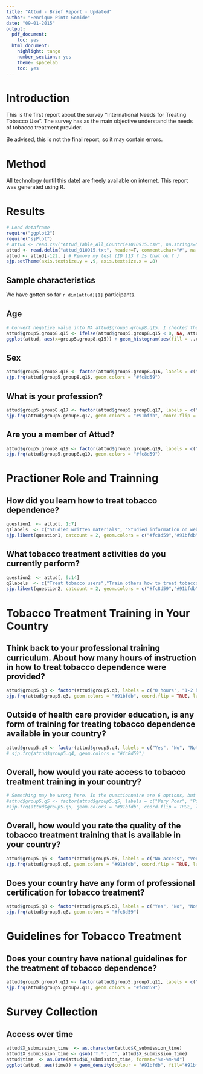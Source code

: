 ```yaml
---
title: "Attud - Brief Report - Updated"
author: "Henrique Pinto Gomide"
date: "09-01-2015"
output:
  pdf_document:
    toc: yes
  html_document:
    highlight: tango
    number_sections: yes
    theme: spacelab
    toc: yes
---
```


# Introduction

This is the first report about the survey "International Needs for Treating Tobacco Use". The survey has as the main objective understand the needs of tobacco treatment provider.

Be advised, this is not the final report, so it may contain errors.

# Method

All technology (until this date) are freely available on internet. This report was generated using R. 

# Results
```r
# Load dataframe
require("ggplot2")
require("sjPlot")
# attud <- read.csv("Attud_Table_All_Countries010915.csv", na.strings="n/a")
attud <- read.delim("attud_010915.txt", header=T, comment.char="#", na.strings="n/a")
attud <- attud[-122, ] # Remove my test (ID 113 ? Is that ok ? )
sjp.setTheme(axis.textsize.y = .9, axis.textsize.x = .8)
```

## Sample characteristics

We have gotten so far `r dim(attud)[1]` participants.

## Age
```r
# Convert negative value into NA attud$group5.group8.q15. I checked the case and it seems that was a real person, but the age was wrong.
attud$group5.group8.q15 <- ifelse(attud$group5.group8.q15 < 0, NA, attud$group5.group8.q15)
ggplot(attud, aes(x=group5.group8.q15)) + geom_histogram(aes(fill = ..count..), binwidth = 6) + xlab("Age (years)") + ylab("Frequency")
```

## Sex

```r
attud$group5.group8.q16 <- factor(attud$group5.group8.q16, labels = c("Male", "Female"))
sjp.frq(attud$group5.group8.q16, geom.colors = "#fc8d59")
```

## What is your profession?

```r
attud$group5.group8.q17 <- factor(attud$group5.group8.q17, labels = c("Physician", "Nurse","Psychologist", "Pharmacist", "Social worker", "Dentist", "Nurse assistant", "Community health worker", "Other"))
sjp.frq(attud$group5.group8.q17, geom.colors = "#91bfdb", coord.flip = TRUE,  sort.frq = "asc")
```

## Are you a member of Attud?

```r
attud$group5.group8.q19 <- factor(attud$group5.group8.q19, labels = c("Yes", "No", "Not sure"))
sjp.frq(attud$group5.group8.q19, geom.colors = "#fc8d59")
```

# Practioner Role and Trainning

## How did you learn how to treat tobacco dependence?

```r
question1  <- attud[, 1:7]
q1labels  <- c("Studied written materials", "Studied information on web", "Received instruction during my health profession education", "Completed an online training course designed for tobacco treatment", "Attended an in-person training designed for tobacco treatment", "Never learned how to treat tobacco", "None of the above")
sjp.likert(question1, catcount = 2, geom.colors = c("#fc8d59","#91bfdb"), legendLabels = c("No","Yes"), axisLabels.y = q1labels, gridBreaksAt = .4)
```

##  What tobacco treatment activities do you currently perform?
```r
question2  <- attud[, 9:14]
q2labels  <- c("Treat tobacco users","Train others how to treat tobacco users", "Administer programs that treat tobacco", "Conduct research on tobacco treatment", "Develop policy related to tobacco treatment", "Other")
sjp.likert(question2, catcount = 2, geom.colors = c("#fc8d59","#91bfdb"), legendLabels = c("No","Yes"), axisLabels.y = q2labels, gridBreaksAt = .4)
```

# Tobacco Treatment Training in Your Country

## Think back to your professional training curriculum. About how many hours of instruction in how to treat tobacco dependence were provided?

```r
attud$group5.q3 <- factor(attud$group5.q3, labels = c("0 hours", "1-2 hours", "3-4 hours", "5-6 hours", "More than 6 hours"))
sjp.frq(attud$group5.q3, geom.colors = "#91bfdb", coord.flip = TRUE, labelPos = "inside")
```

## Outside of health care provider education, is any form of training for treating tobacco dependence available in your country?

```r
attud$group5.q4 <- factor(attud$group5.q4, labels = c("Yes", "No", "Not sure"))
# sjp.frq(attud$group5.q4, geom.colors = "#fc8d59")
```

## Overall, how would you rate access to tobacco treatment training in your country?

```r
# Something may be wrong here. In the questionnaire are 6 options, but in the data just 4.
#attud$group5.q5 <- factor(attud$group5.q5, labels = c("Very Poor", "Poor", "Good", "Very Good"))
#sjp.frq(attud$group5.q5, geom.colors = "#91bfdb", coord.flip = TRUE, labelPos = "inside")
```

## Overall, how would you rate the quality of the tobacco treatment training that is available in your country?

```r
attud$group5.q6 <- factor(attud$group5.q6, labels = c("No access", "Very poor access", "Poor access", "Good access", "Very good access", "Not sure"))
sjp.frq(attud$group5.q6, geom.colors = "#91bfdb", coord.flip = TRUE, labelPos = "inside")
```

## Does your country have any form of professional certification for tobacco treatment?

```r
attud$group5.q8 <- factor(attud$group5.q8, labels = c("Yes", "No", "Not sure"))
sjp.frq(attud$group5.q8, geom.colors = "#fc8d59")
```


# Guidelines for Tobacco Treatment

## Does your country have national guidelines for the treatment of tobacco dependence?

```r
attud$group5.group7.q11 <- factor(attud$group5.group7.q11, labels = c("Yes", "No", "Not sure"))
sjp.frq(attud$group5.group7.q11, geom.colors = "#fc8d59")
```

# Survey Collection

## Access over time

```r
attud$X_submission_time  <- as.character(attud$X_submission_time)
attud$X_submission_time <- gsub('T.*', '', attud$X_submission_time)
attud$time  <- as.Date(attud$X_submission_time, format="%Y-%m-%d")
ggplot(attud, aes(time)) + geom_density(colour = "#91bfdb", fill="#91bfdb") + labs(x = "Month", y = "Frequency") 
```
